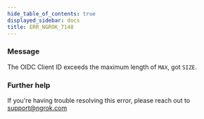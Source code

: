 ```yaml
---
hide_table_of_contents: true
displayed_sidebar: docs
title: ERR_NGROK_7148
---
```


### Message

The OIDC Client ID exceeds the maximum length of `MAX`, got `SIZE`.

<ErrorDetails />

### Further help

If you're having trouble resolving this error, please reach out to [support@ngrok.com](mailto:support@ngrok.com?subject=Help%20with%20ERR_NGROK_7148)
